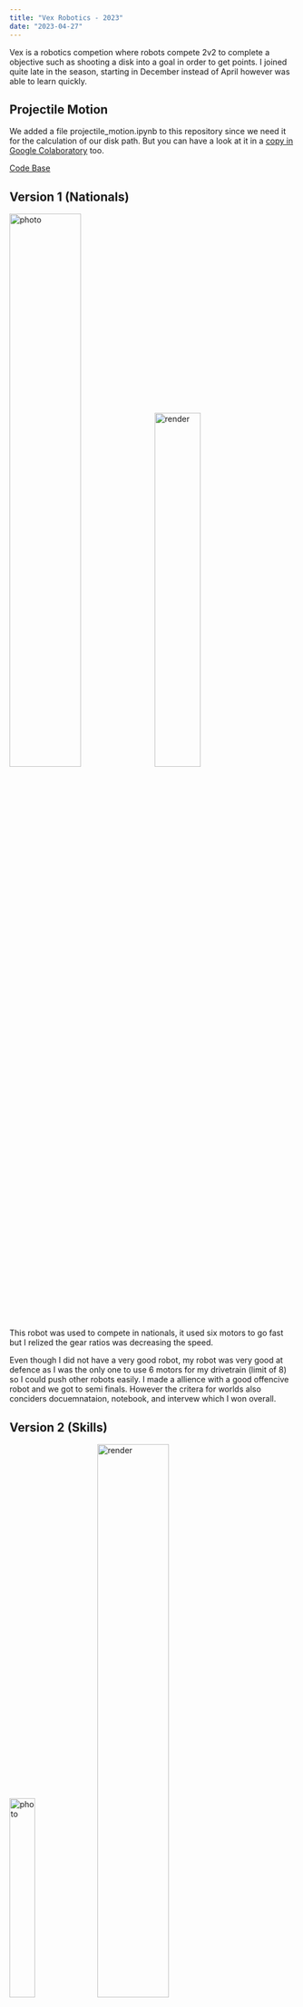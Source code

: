 ```yaml
---
title: "Vex Robotics - 2023"
date: "2023-04-27"
---
```


Vex is a robotics competion where robots compete 2v2 to complete a objective such as shooting a disk into a goal in order to get points.
I joined quite late in the season, starting in December instead of April however was able to learn quickly. 

## Projectile Motion

We added a file projectile_motion.ipynb to this repository since we need it for the calculation of our disk path. But you can have a look at it in a [copy in Google Colaboratory](https://colab.research.google.com/drive/1ZDqA7VL2sX8HjGgLV1grBOFcIxxB_T2S?usp=sharing) too.

[Code Base](https://github.com/alexngyn/VRC-SPIN-UP/)

## Version 1 (Nationals)
<img src="https://github.com/alexngyn/VRC-SPIN-UP/blob/main/Documentation/Photos/WIN_20230209_17_56_30_Pro.jpg?raw=true" width="50%" alt="photo"/>
<img src="https://github.com/alexngyn/VRC-SPIN-UP/blob/main/Documentation/Renders/national-render.png?raw=true" width="40%" alt="render"/>

This robot was used to compete in nationals, it used six motors to go fast but I relized the gear ratios was decreasing the speed.

Even though I did not have a very good robot, my robot was very good at defence as I was the only one to use 6 motors for my drivetrain (limit of 8) so I could push other robots easily. I made a allience with a good offencive robot and we got to semi finals. However the critera for worlds also conciders docuemnataion, notebook, and intervew which I won overall. 

## Version 2 (Skills)
<img src="https://github.com/alexngyn/VRC-SPIN-UP/blob/main/Documentation/Photos/skills.jpg?raw=true" width="30%" alt="photo"/>
<img src="https://github.com/alexngyn/VRC-SPIN-UP/blob/main/Documentation/Renders/skills.png?raw=true" width="50%" alt="render"/>

This is the rebuild right before a skills challenge, the code was quite bad and the shooter was not working.

## Version 3 (Worlds)
<img src="https://github.com/alexngyn/VRC-SPIN-UP/blob/main/Documentation/Renders/shoot+indexer.jpg?raw=true" width="49%" alt="render"/>
<img src="https://media.discordapp.net/attachments/873151746749366315/1351594143796957305/IMG_1828.jpg?ex=67daf1a3&is=67d9a023&hm=40e56b211f15460fb800d545aba4238696dbdddd4529237f377baa2ed953294b&=&format=webp&width=1067&height=1423" width="49%" align="right"/>

This is our final iteration, we are going to add expansion, a indexer, and skirts.

World was quite bad because we got stuck on the disk multiple times, expansion got stuck multiple time, and indexer broke multiple times.

after nationals we first added a shooter
the we added expansion, a indexer, and skirts.

World was quite bad because we got stuck on disks multiple times, expansion got stuck multiple time, and indexer broke multiple times, drivetrain also broke many times.

<img src="https://media.licdn.com/dms/image/v2/D4E2DAQFUJDlaSZyE0Q/profile-treasury-image-shrink_800_800/B4EZU4Z4_rHMAg-/0/1740408067271?e=1742918400&v=beta&t=CLvD_n6PQWY4cG6Evfmw50Yj0BbrVFJd4yqtJGQmbho" width="400" alt="render"/>

## Virtual Programming Skills

### Attempt 1:

<img src="https://github.com/alexngyn/VRC-SPIN-UP/blob/main/Documentation/Code/72.png?raw=true" width="400" alt="67 Points"/>

67 points, not bad for a first try. Preload of 2 and starting position of E. I could just repeat what I'm doing untill the timer is done but the code currently is massively long and inefficent.

### Atempt 2

So I did what I said I wouldn't do. I just repeated what I did in Attempt 1. Good score though. 207.

### Attempt 3:

<img src="https://github.com/alexngyn/VRC-SPIN-UP/blob/main/Documentation/Code/322.png?raw=true" width="400" alt="322 Points"/>

I got a bit carried away, I found out that one of the ways the save time is by barely picking a disc up while using gps to allow for more consistency.

There is also a virtual competion where we have to try to get the highest points possible in a minute using a virtual robot, I coded the robot to get the theoretical maximum score tieing 1st with 4 people.

![world standing](https://github.com/vex-ssis/2023/raw/main/docs/2023-03-27.png?raw=true)

## Computer-Aided Design 

Computer-Aided Design (CAD) is a online method of planning out the robot, by creating 3D models, they can visualize how different parts fit together and ensure proper functionality. 

### initial

I learnt Cad for VEX during the winter break of 2022. I used Autodesk Inventor as it has lots of documentation for how to use vex parts with it. I was able to make many basic cads that helped me and i learnt alot of new things along the way. 

<img src="https://github.com/alexngyn/VRC-SPIN-UP/raw/main/Documentation/Renders/national-render.png?raw=true" width="50%"/>

## Reflection:

We didn't do so well although learnt a lot this season. most important thing i learnt is use loctite. next year i will be joining [1599V](https://github.com/flooof/1599V-VRC) and lets hope i do better.

After this I learnt to test alot before the competion and to use various methods to ensure reliabilty
I would also use stronger materials such as polycarbonate instead of abs and do stress simulations to test if it will break (talked about in cad with vex)
Lastly I learnt about using loctite and nylock to make sure a screw will never come loose
